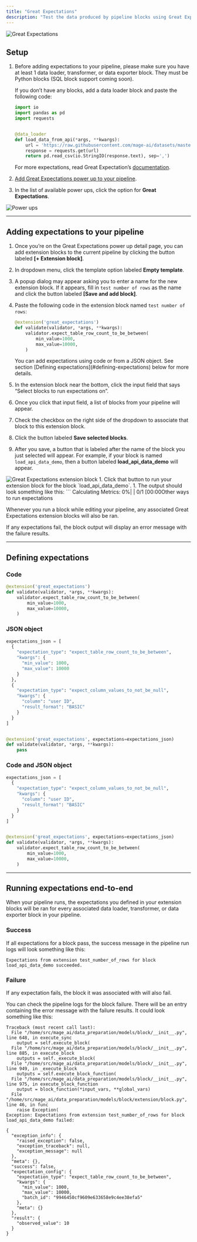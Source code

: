 ```yaml
---
title: "Great Expectations"
description: "Test the data produced by pipeline blocks using Great Expectations."
---
```


<Frame>
  <img 
      alt="Great Expectations" 
      src="https://images.ctfassets.net/ycwst8v1r2x5/22OiZltRmxCktJkYGUR2Su/c6da39d7884a9ec2d8b2d451cd81db6c/GX_Dark_BG_2x.png" 
  />
</Frame>

## Setup

1. Before adding expectations to your pipeline, please make sure you have at least 1
data loader, transformer, or data exporter block.
They must be Python blocks (SQL block support coming soon).

    If you don’t have any blocks, add a data loader block and paste the following code:

    ```python
    import io
    import pandas as pd
    import requests


    @data_loader
    def load_data_from_api(*args, **kwargs):
        url = 'https://raw.githubusercontent.com/mage-ai/datasets/master/restaurant_user_transactions.csv'
        response = requests.get(url)
        return pd.read_csv(io.StringIO(response.text), sep=',')
    ```

    For more expectations, read Great Expectation’s [documentation](https://greatexpectations.io/expectations/).

1. [Add Great Expectations power up to your pipeline](/design/blocks/extension#how-to-add-extensions-to-your-pipeline).
1. In the list of available power ups, click the option for <b>Great Expectations</b>.
<Frame>
  <img 
      alt="Power ups" 
      src="https://github.com/mage-ai/assets/blob/main/notebook/extensions/power-ups.jpg?raw=true" 
  />
</Frame>

---

## Adding expectations to your pipeline

1. Once you’re on the Great Expectations power up detail page, you can add extension blocks to
the current pipeline by clicking the button labeled <b>[+ Extension block]</b>.
1. In dropdown menu, click the template option labeled <b>Empty template</b>.
1. A popup dialog may appear asking you to enter a name for the new extension block.
If it appears, fill in `test number of rows` as the name and click the button labeled <b>[Save and add block]</b>.
1. Paste the following code in the extension block named `test number of rows`:
    ```python
    @extension('great_expectations')
    def validate(validator, *args, **kwargs):
        validator.expect_table_row_count_to_be_between(
            min_value=1000,
            max_value=10000,
        )
    ```

    <Note>
        You can add expectations using code or from a JSON object.
        See section [Defining expectations](#defining-expectations) below for more details.
    </Note>

1. In the extension block near the bottom, click the input field that says
“Select blocks to run expectations on”.
1. Once you click that input field, a list of blocks from your pipeline will appear.
1. Check the checkbox on the right side of the dropdown to associate that block to this extension block.
1. Click the button labeled <b>Save selected blocks</b>.
1. After you save, a button that is labeled after the name of the block you just selected will appear.
For example, if your block is named `load_api_data_demo`,
then a button labeled <b>load_api_data_demo</b> will appear.
  <Frame>
    <img 
        alt="Great Expectations extension block" 
        src="https://github.com/mage-ai/assets/blob/main/notebook/extensions/great-expectation-extension-block.jpeg?raw=true" 
    />
  </Frame>
1. Click that button to run your extension block for the block `load_api_data_demo`.
1. The output should look something like this:
    ```
    Calculating Metrics:   0%|          | 0/1 [00:00<?, ?it/s]
    Calculating Metrics:   0%|          | 0/1 [00:00<?, ?it/s]
    Expectations from extension test_number_of_rows for block load_api_data_demo succeeded.
    {
      "results": [
        {
          "expectation_config": {
            "expectation_type": "expect_table_row_count_to_be_between",
            "kwargs": {
              "min_value": 1000,
              "max_value": 10000,
              "batch_id": "9946450cf9609e633658e9c4ee38efa5"
            },
            "meta": {}
          },
          "success": true,
          "meta": {},
          "exception_info": {
            "raised_exception": false,
            "exception_traceback": null,
            "exception_message": null
          },
          "result": {
            "observed_value": 10000
          }
        }
      ],
      "success": true,
      "evaluation_parameters": {},
      "meta": {
        "great_expectations_version": "0.15.50",
        "expectation_suite_name": "expectation_suite_for_block_load_api_data_demo",
        "run_id": {
          "run_name": null,
          "run_time": "2023-03-14T01:41:09.117251+00:00"
        },
        "batch_spec": {
          "data_asset_name": "data_asset_load_api_data_demo",
          "batch_data": "PandasDataFrame"
        },
        "batch_markers": {
          "ge_load_time": "20230314T014109.103956Z",
          "pandas_data_fingerprint": "76d98f6ff10d31abaae6e9a7c47cc7c1"
        },
        "active_batch_definition": {
          "datasource_name": "datasource_name_load_api_data_demo",
          "data_connector_name": "data_connector_name_load_api_data_demo",
          "data_asset_name": "data_asset_load_api_data_demo",
          "batch_identifiers": {
            "default_identifier_name": "default_identifier"
          }
        },
        "validation_time": "20230314T014109.117222Z",
        "checkpoint_name": null
      },
      "statistics": {
        "evaluated_expectations": 1,
        "successful_expectations": 1,
        "unsuccessful_expectations": 0,
        "success_percent": 100.0
      }
    }
    ```

### Other ways to run expectations

Whenever you run a block while editing your pipeline,
any associated Great Expectations extension blocks will also be ran.

If any expectations fail, the block output will display an error message with the failure results.

---

## Defining expectations

### Code

```python
@extension('great_expectations')
def validate(validator, *args, **kwargs):
    validator.expect_table_row_count_to_be_between(
        min_value=1000,
        max_value=10000,
    )
```

### JSON object

```python
expectations_json = [
  {
    "expectation_type": "expect_table_row_count_to_be_between",
    "kwargs": {
      "min_value": 1000,
      "max_value": 10000
    }
  },
  {
    "expectation_type": "expect_column_values_to_not_be_null",
    "kwargs": {
      "column": "user ID",
      "result_format": "BASIC"
    }
  }
]


@extension('great_expectations', expectations=expectations_json)
def validate(validator, *args, **kwargs):
    pass
```

### Code and JSON object

```python
expectations_json = [
  {
    "expectation_type": "expect_column_values_to_not_be_null",
    "kwargs": {
      "column": "user ID",
      "result_format": "BASIC"
    }
  }
]


@extension('great_expectations', expectations=expectations_json)
def validate(validator, *args, **kwargs):
    validator.expect_table_row_count_to_be_between(
        min_value=1000,
        max_value=10000,
    )
```

---

## Running expectations end-to-end

When your pipeline runs, the expectations you defined in your extension blocks will be ran for
every associated data loader, transformer, or data exporter block in your pipeline.

### Success

If all expectations for a block pass, the success message in the pipeline run logs will look
something like this:

```
Expectations from extension test_number_of_rows for block load_api_data_demo succeeded.
```

### Failure

If any expectation fails, the block it was associated with will also fail.

You can check the pipeline logs for the block failure. There will be an entry containing the error
message with the failure results. It could look something like this:

```
Traceback (most recent call last):
  File "/home/src/mage_ai/data_preparation/models/block/__init__.py", line 648, in execute_sync
    output = self.execute_block(
  File "/home/src/mage_ai/data_preparation/models/block/__init__.py", line 885, in execute_block
    outputs = self._execute_block(
  File "/home/src/mage_ai/data_preparation/models/block/__init__.py", line 949, in _execute_block
    outputs = self.execute_block_function(
  File "/home/src/mage_ai/data_preparation/models/block/__init__.py", line 975, in execute_block_function
    output = block_function(*input_vars, **global_vars)
  File "/home/src/mage_ai/data_preparation/models/block/extension/block.py", line 46, in func
    raise Exception(
Exception: Expectations from extension test_number_of_rows for block load_api_data_demo failed:

{
  "exception_info": {
    "raised_exception": false,
    "exception_traceback": null,
    "exception_message": null
  },
  "meta": {},
  "success": false,
  "expectation_config": {
    "expectation_type": "expect_table_row_count_to_be_between",
    "kwargs": {
      "min_value": 1000,
      "max_value": 10000,
      "batch_id": "9946450cf9609e633658e9c4ee38efa5"
    },
    "meta": {}
  },
  "result": {
    "observed_value": 10
  }
}
```
